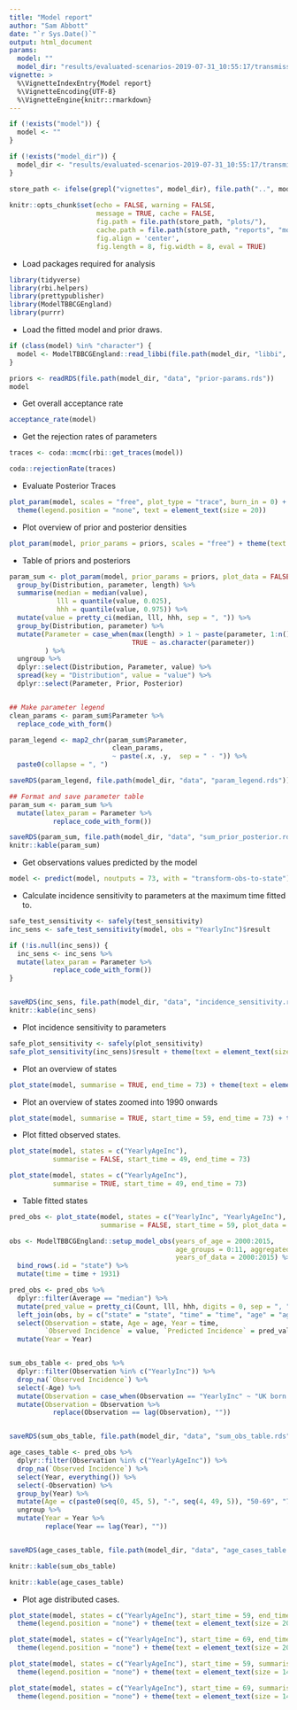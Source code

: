 ```yaml
---
title: "Model report"
author: "Sam Abbott"
date: "`r Sys.Date()`"
output: html_document
params: 
  model: ""
  model_dir: "results/evaluated-scenarios-2019-07-31_10:55:17/transmission_plus_mixing-2019-07-31_10:55:18"
vignette: >
  %\VignetteIndexEntry{Model report}
  %\VignetteEncoding{UTF-8}
  %\VignetteEngine{knitr::rmarkdown}
---
```



```r
if (!exists("model")) {
  model <- ""
}

if (!exists("model_dir")) {
  model_dir <- "results/evaluated-scenarios-2019-07-31_10:55:17/transmission_plus_mixing-2019-07-31_10:55:18"
}

store_path <- ifelse(grepl("vignettes", model_dir), file.path("..", model_dir), model_dir)
  
knitr::opts_chunk$set(echo = FALSE, warning = FALSE, 
                      message = TRUE, cache = FALSE,
                      fig.path = file.path(store_path, "plots/"),
                      cache.path = file.path(store_path, "reports", "model_report/"),
                      fig.align = 'center',
                      fig.length = 8, fig.width = 8, eval = TRUE)
```

- Load packages required for analysis

```r
library(tidyverse)
library(rbi.helpers)
library(prettypublisher)
library(ModelTBBCGEngland)
library(purrr)
```

- Load the fitted model and prior draws.

```r
if (class(model) %in% "character") {
  model <- ModelTBBCGEngland::read_libbi(file.path(model_dir, "libbi", "posterior"))
}

priors <- readRDS(file.path(model_dir, "data", "prior-params.rds"))
model
```

- Get overall acceptance rate

```r
acceptance_rate(model)
```

- Get the rejection rates of parameters

```r
traces <- coda::mcmc(rbi::get_traces(model))

coda::rejectionRate(traces)
```

- Evaluate Posterior Traces

```r
plot_param(model, scales = "free", plot_type = "trace", burn_in = 0) + 
  theme(legend.position = "none", text = element_text(size = 20))
```

- Plot overview of prior and posterior densities

```r
plot_param(model, prior_params = priors, scales = "free") + theme(text = element_text(size = 20))
```

- Table of priors and posteriors 

```r
param_sum <- plot_param(model, prior_params = priors, plot_data = FALSE) %>% 
  group_by(Distribution, parameter, length) %>% 
  summarise(median = median(value), 
            lll = quantile(value, 0.025), 
            hhh = quantile(value, 0.975)) %>% 
  mutate(value = pretty_ci(median, lll, hhh, sep = ", ")) %>%
  group_by(Distribution, parameter) %>% 
  mutate(Parameter = case_when(max(length) > 1 ~ paste(parameter, 1:n(), sep = "-"),
                               TRUE ~ as.character(parameter))
         ) %>% 
  ungroup %>% 
  dplyr::select(Distribution, Parameter, value) %>% 
  spread(key = "Distribution", value = "value") %>% 
  dplyr::select(Parameter, Prior, Posterior)


## Make parameter legend
clean_params <- param_sum$Parameter %>% 
  replace_code_with_form()

param_legend <- map2_chr(param_sum$Parameter, 
                          clean_params,
                          ~ paste(.x, .y,  sep = " - ")) %>% 
  paste0(collapse = ", ")

saveRDS(param_legend, file.path(model_dir, "data", "param_legend.rds"))

## Format and save parameter table
param_sum <- param_sum %>% 
  mutate(latex_param = Parameter %>% 
           replace_code_with_form())

saveRDS(param_sum, file.path(model_dir, "data", "sum_prior_posterior.rds"))
knitr::kable(param_sum)
```

- Get observations values predicted by the model

```r
model <- predict(model, noutputs = 73, with = "transform-obs-to-state")
```

- Calculate incidence sensitivity to parameters at the maximum time fitted to.

```r
safe_test_sensitivity <- safely(test_sensitivity)
inc_sens <- safe_test_sensitivity(model, obs = "YearlyInc")$result

if (!is.null(inc_sens)) {
  inc_sens <- inc_sens %>% 
  mutate(latex_param = Parameter %>% 
           replace_code_with_form())
}


saveRDS(inc_sens, file.path(model_dir, "data", "incidence_sensitivity.rds"))
knitr::kable(inc_sens)
```

- Plot incidence sensitivity to parameters

```r
safe_plot_sensitivity <- safely(plot_sensitivity)
safe_plot_sensitivity(inc_sens)$result + theme(text = element_text(size = 20))
```

- Plot an overview of states 

```r
plot_state(model, summarise = TRUE, end_time = 73) + theme(text = element_text(size = 20))
```

- Plot an overview of states zoomed into 1990 onwards

```r
plot_state(model, summarise = TRUE, start_time = 59, end_time = 73) + theme(text = element_text(size = 20))
```

- Plot fitted observed states.

```r
plot_state(model, states = c("YearlyAgeInc"), 
           summarise = FALSE, start_time = 49, end_time = 73)
```

```r
plot_state(model, states = c("YearlyAgeInc"), 
           summarise = TRUE, start_time = 49, end_time = 73)
```

- Table fitted states

```r
pred_obs <- plot_state(model, states = c("YearlyInc", "YearlyAgeInc"), 
                       summarise = FALSE, start_time = 59, plot_data = FALSE)

obs <- ModelTBBCGEngland::setup_model_obs(years_of_age = 2000:2015, 
                                          age_groups = 0:11, aggregated = TRUE,
                                          years_of_data = 2000:2015) %>% 
  bind_rows(.id = "state") %>% 
  mutate(time = time + 1931)

pred_obs <- pred_obs %>% 
  dplyr::filter(Average == "median") %>% 
  mutate(pred_value = pretty_ci(Count, lll, hhh, digits = 0, sep = ", ")) %>% 
  left_join(obs, by = c("state" = "state", "time" = "time", "age" = "age")) %>% 
  select(Observation = state, Age = age, Year = time,
         `Observed Incidence` = value, `Predicted Incidence` = pred_value) %>% 
  mutate(Year = Year)


sum_obs_table <- pred_obs %>% 
  dplyr::filter(Observation %in% c("YearlyInc")) %>% 
  drop_na(`Observed Incidence`) %>% 
  select(-Age) %>% 
  mutate(Observation = case_when(Observation == "YearlyInc" ~ "UK born TB cases")) %>% 
  mutate(Observation = Observation %>% 
           replace(Observation == lag(Observation), ""))


saveRDS(sum_obs_table, file.path(model_dir, "data", "sum_obs_table.rds"))

age_cases_table <- pred_obs %>% 
  dplyr::filter(Observation %in% c("YearlyAgeInc")) %>% 
  drop_na(`Observed Incidence`) %>% 
  select(Year, everything()) %>% 
  select(-Observation) %>% 
  group_by(Year) %>% 
  mutate(Age = c(paste0(seq(0, 45, 5), "-", seq(4, 49, 5)), "50-69", "70-89")) %>% 
  ungroup %>% 
  mutate(Year = Year %>% 
         replace(Year == lag(Year), ""))


saveRDS(age_cases_table, file.path(model_dir, "data", "age_cases_table.rds"))
```

```r
knitr::kable(sum_obs_table)
```

```r
knitr::kable(age_cases_table)
```

- Plot age distributed cases.

```r
plot_state(model, states = c("YearlyAgeInc"), start_time = 59, end_time = 73) +
  theme(legend.position = "none") + theme(text = element_text(size = 20))
```

```r
plot_state(model, states = c("YearlyAgeInc"), start_time = 69, end_time = 73) +
  theme(legend.position = "none") + theme(text = element_text(size = 20))
```

```r
plot_state(model, states = c("YearlyAgeInc"), start_time = 59, summarise = TRUE, end_time = 73) +
  theme(legend.position = "none") + theme(text = element_text(size = 14))
```

```r
plot_state(model, states = c("YearlyAgeInc"), start_time = 69, summarise = TRUE, end_time = 73) +
  theme(legend.position = "none") + theme(text = element_text(size = 14))
```
